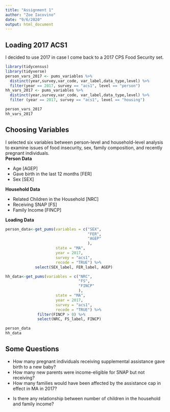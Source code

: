 ```yaml
---
title: "Assignment 1"
author: "Zoe Iacovino"
date: "9/6/2020"
output: html_document
---
```


## Loading 2017 ACS1
I decided to use 2017 in case I come back to a 2017 CPS Food Security set. <br>
```r
library(tidycensus)
library(tidyverse)
person_vars_2017 <- pums_variables %>% 
  distinct(year,survey,var_code, var_label,data_type,level) %>% 
  filter(year == 2017, survey == "acs1", level == "person")
hh_vars_2017 <- pums_variables %>%
  distinct(year,survey,var_code, var_label,data_type,level) %>%
  filter (year == 2017, survey == "acs1", level == "housing")

```

```r
person_vars_2017
hh_vars_2017
```

## Choosing Variables
I selected six variables between person-level and household-level analysis to examine issues of food insecurity, sex, family composition, and recently pregnant individuals.
<br>
<b> Person Data </b><br>
<ul>
<li>Age [AGEP]
<li> Gave birth in the last 12 months [FER]
<li>Sex [SEX]
</ul>

<b> Household Data </b> <br>
<ul>
<li>Related Children in the Household [NRC]
<li>Receiving SNAP [FS]
<li> Family Income [FINCP]
</ul> 
<b> Loading Data </b>
<br>
```r
person_data<-get_pums(variables = c("SEX",
                                    "FER",
                                    "AGEP"
                                    ),
                      state = "MA",
                      year = 2017,
                      survey = "acs1",
                      recode = "TRUE") %>%
             select(SEX_label, FER_label, AGEP)
```
```r
hh_data<-get_pums(variables = c("NRC",
                                "FS",
                                "FINCP"
                                ),
                      state = "MA",
                      year = 2017,
                      survey = "acs1",
                      recode = "TRUE") %>%
              filter(FINCP > 0) %>%
              select(NRC, FS_label, FINCP)

```

```r
person_data
hh_data
```

## Some Questions
 <ul>
 <li> How many pregnant individuals receiving supplemental assistance gave birth to a new baby?
 <li> How many new parents were income-eligible for SNAP but not receiving?
 <li> How many families would have been affected by the assistance cap in effect in MA in 2017? 
 <li> Is there any relationship between number of children in the household and family income?
 <br>
